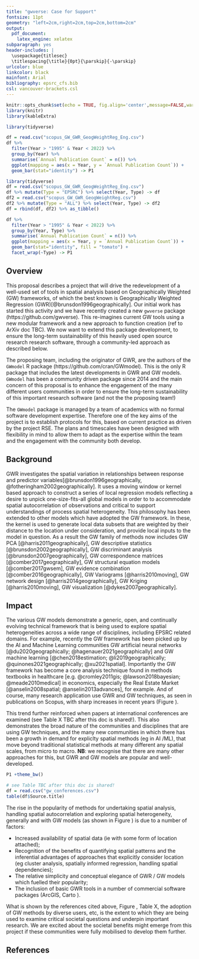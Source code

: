 ```yaml
---
title: "gwverse: Case for Support"
fontsize: 11pt
geometry: "left=2cm,right=2cm,top=2cm,bottom=2cm"
output: 
  pdf_document:
    latex_engine: xelatex
subparagraph: yes
header-includes: |
  \usepackage{titlesec}
  \titlespacing{\title}{0pt}{\parskip}{-\parskip}
urlcolor: blue
linkcolor: black
mainfont: Arial
bibliography: epsrc_cfs.bib
csl: vancouver-brackets.csl
---
```


\vspace{-10truemm}

 
```r
knitr::opts_chunk$set(echo = TRUE, fig.align='center',message=FALSE,warning=FALSE)
library(knitr)
library(kableExtra)
```


```r
library(tidyverse)

df = read.csv("scopus_GW_GWR_GeogWeightReg_Eng.csv")
df %>% 
  filter(Year > "1995" & Year < 2022) %>% 
  group_by(Year) %>% 
  summarise(`Annual Publication Count` = n()) %>%
  ggplot(mapping = aes(x = Year, y = `Annual Publication Count`)) + 
  geom_bar(stat="identity") -> P1
```
```r
library(tidyverse)
df = read.csv("scopus_GW_GWR_GeogWeightReg_Eng.csv")
df %>% mutate(Type = "EPSRC") %>% select(Year, Type) -> df
df2 = read.csv("scopus_GW_GWR_GeogWeightReg.csv")
df2 %>% mutate(Type = "ALL") %>% select(Year, Type) -> df2
df = rbind(df, df2) %>% as_tibble() 

df %>% 
  filter(Year > "1995" & Year < 2022) %>% 
  group_by(Year, Type) %>% 
  summarise(`Annual Publication Count` = n()) %>%
  ggplot(mapping = aes(x = Year, y = `Annual Publication Count`)) + 
  geom_bar(stat="identity", fill = "tomato") +
  facet_wrap(~Type) -> P1
```

## Overview 

This proposal describes a project that will drive the redevelopment of a well-used set of tools in spatial analysis based on Geographically Weighted (GW) frameworks, of which the best known is Geographically Weighted Regression (GWR)[@brunsdon1996geographically]. Our initial work has started this activity and we have recently created a new `gwverse` package (https://github.com/gwverse). This re-imagines current GW tools using a new modular framework and a new approach to function creation (ref to ArXiv doc TBC). We now want to extend this package development, to ensure the long-term sustainability of this heavily used open source research research software, through a community-led approach as described below.

The proposing team, including the originator of GWR, are the authors of the `GWmodel` R package (https://github.com/cran/GWmodel). This is the only R package that includes the latest developments in GWR and GW models. `GWmodel` has been a community driven package since 2014 and the main concern of this proposal is to enhance the engagement of the many different users communities in order to ensure the long-term sustainability of this important research software (and not the the proposing team!)

The `GWmodel` package is managed by a team of academics with no formal software development expertise. Therefore one of the key aims of the project is to establish protocols for this, based on current practice as  driven by the project RSE. The plans and timescales have been designed with flexibility in mind to allow them to adapt as the expertise within the team and the engagement with the community both develop.  

## Background

GWR investigates the spatial variation in relationships between response and predictor variables[@brunsdon1996geographically, @fotheringham2002geographically]. It uses a moving window or kernel based approach to construct a series of local regression models reflecting a desire to  unpick one-size-fits-all global models in order to to accommodate spatial autocorrelation of observations and critical to support understandings of process spatial heterogeneity. This philosophy has been extended to other models which have adopted the GW framework. In these, the kernel is used to generate local data subsets that are weighted by their distance to the location under consideration, and provide local inputs to the model in question. As a result the GW family of methods now includes GW PCA [@harris2011geographically], GW descriptive statistics [@brunsdon2002geographically], GW discriminant analysis [@brunsdon2007geographically], GW correspondence matrices  [@comber2017geographically], GW structural equation models [@comber2017gwsem], GW evidence combination [@comber2016geographically], GW Variograms [@harris2010moving], GW network design [@harris2014geographically], GW Kriging [@harris2010moving], GW visualization [@dykes2007geographically]. 

## Impact

The various GW models demonstrate a generic, open, and continually evolving technical framework that is being used to explore spatial heterogeneities across a wide range of disciplines, including EPSRC related domains. For example, recently the GW framework has been picked up by the AI and Machine Learning communities GW artificial neural networks [@du2020geographically; @hagenauer2021geographically] and GW machine learning [@chen2018estimation; @li2019geographically; @quinones2021geographically; @xu2021spatial]. Importantly the GW framework has become a core analysis technique found in methods textbooks in healthcare [e.g. @cromley2011gis; @lawson2018bayesian; @meade2010medical] in economics, especially the Real Estate Market [@anselin2008spatial; @anselin2013advances], for example. And of course, many research application use GWR and GW techniques, as seen in publications on Scopus, with sharp increases in recent years (Figure \ref{fig:fig1}). 

This trend further reinforced when papers at international conferences are examined (see Table X TBC after this doc is shared!). This also demonstrates the broad nature of the communities and disciplines that are using GW techniques, and the many new communities in which there has been a growth in demand for expliclty spatial  methods (eg in AI /ML), that move  beyond traditional statistical methods at many different any spatial scales, from micro to macro. **NB**: we recognise that there are many other approaches for this, but GWR and GW models are popular and well-developed.

```r
P1 +theme_bw()
```

```r
# see Table TBC after this doc is shared!
df = read.csv("gw_conferences.csv")
table(df$Source.title)
```

The rise in the popularity of methods for undertaking spatial analysis, handling spatial autocorrelation and exploring spatial heterogeneity, generally and with GW models (as shown in Figure \ref{fig:fig1}) is due to a number of factors: 

- Increased availability of spatial data (ie with some form of location attached);
- Recognition of the benefits of quantifying spatial patterns and the inferential advantages of approaches that explicitly consider location (eg cluster analysis, spatially informed regression, handling spatial dependencies);
- The relative simplicity and conceptual elegance of GWR / GW models which fuelled their popularity;
- The inclusion of basic GWR tools in a number of commercial software packages (ArcGIS, Carto ). 

What is shown by the references cited above, Figure \ref{fig:fig1}, Table X, the adoption of GW methods by diverse users, etc, is the extent to which they are being used to examine critical societal questions and underpin important research. We are excited about the societal benefits might emerge from this project if these communities were fully mobilised to develop them further.


## References
